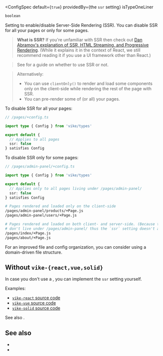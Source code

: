 
<ConfigSpec
  default={<code>true</code>}
  providedBy={<ProvidedBy>the <code>ssr</code> setting</ProvidedBy>}
  isTypeOneLiner
>
```js
boolean
```
</ConfigSpec>

Setting to enable/disable Server-Side Rendering (SSR). You can disable SSR for all your pages or only for some pages.

> **What is SSR?** If you're unfamiliar with SSR then check out [Dan Abramov's explanation of SSR, HTML Streaming, and Progressive Rendering](https://github.com/reactwg/react-18/discussions/37). (While it explains it in the context of React, we still recommend reading it if you use a UI framework other than React.)

> See <Link href="/SPA-vs-SSR" /> for a guide on whether to use SSR or not.

> Alternatively:
>  - You can use <Link href="/clientOnly">`clientOnly()`</Link> to render and load some components only on the client-side while rendering the rest of the page with SSR.
>  - You can <Link href="/pre-rendering">pre-render</Link> some of (or all) your pages.

To disable SSR for all your pages:

```ts
// /pages/+config.ts

import type { Config } from 'vike/types'

export default {
  // Applies to all pages
  ssr: false
} satisfies Config
```

To disable SSR only for some pages:

```ts
// /pages/admin-panel/+config.ts

import type { Config } from 'vike/types'

export default {
  // Applies only to all pages living under /pages/admin-panel/
  ssr: false
} satisfies Config
```

```bash
# Pages rendered and loaded only on the client-side
/pages/admin-panel/products/+Page.js
/pages/admin-panel/users/+Page.js

# Pages rendered and loaded on both client- and server-side. (Because they
# don't live under /pages/admin-panel/ thus the `ssr` setting doesn't apply.)
/pages/index/+Page.js
/pages/about/+Page.js
```

For an improved file and config organization, you can consider using a <Link href="/routing#domain-driven-file-structure">domain-driven file structure</Link>.


## Without `vike-{react,vue,solid}`

In case you don't use a <UiFrameworkExtension />, you can implement the `ssr` setting yourself.

Examples:
 - [`vike-react` source code](https://github.com/vikejs/vike-react/blob/main/packages/vike-react)
 - [`vike-vue` source code](https://github.com/vikejs/vike-vue/blob/main/packages/vike-vue)
 - [`vike-solid` source code](https://github.com/vikejs/vike-solid/blob/main/vike-solid)

See also <Link href="/render-modes" />.


## See also

- <Link href="/pre-rendering" />
- <Link href="/stream" />
